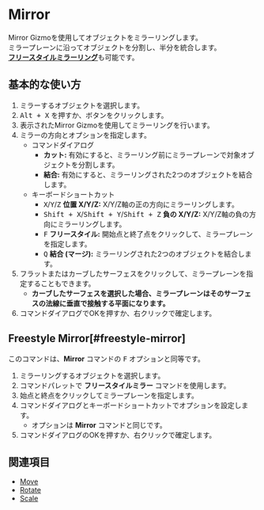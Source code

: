 
# Mirror

<Reference shortcut="Alt + X" command="Mirror" button="Left of Command Bar"  buttonIcon='button-mirror'/>

Mirror Gizmoを使用してオブジェクトをミラーリングします。  
ミラープレーンに沿ってオブジェクトを分割し、半分を統合します。  
[**フリースタイルミラーリング**](#freestyle-mirror)も可能です。

## 基本的な使い方

1. ミラーするオブジェクトを選択します。  
2. <kbd>Alt + X</kbd> を押すか、ボタンをクリックします。  
3. 表示されたMirror Gizmoを使用してミラーリングを行います。  
4. ミラーの方向とオプションを指定します。  
   - <Kst>コマンドダイアログ</Kst>  
      - **カット:** 有効にすると、ミラーリング前にミラープレーンで対象オブジェクトを分割します。  
      - **結合:** 有効にすると、ミラーリングされた2つのオブジェクトを結合します。  
   - <Kst>キーボードショートカット</Kst>  
      - <kbd>X</kbd>/<kbd>Y</kbd>/<kbd>Z</kbd> **位置 X/Y/Z:** X/Y/Z軸の正の方向にミラーリングします。  
      - <kbd>Shift + X</kbd>/<kbd>Shift + Y</kbd>/<kbd>Shift + Z</kbd> **負の X/Y/Z:** X/Y/Z軸の負の方向にミラーリングします。  
      - <kbd>F</kbd> **フリースタイル:** 開始点と終了点をクリックして、ミラープレーンを指定します。  
      - <kbd>Q</kbd> **結合 (マージ):** ミラーリングされた2つのオブジェクトを結合します。  
5. フラットまたはカーブしたサーフェスをクリックして、ミラープレーンを指定することもできます。  
   - **カーブしたサーフェスを選択した場合、ミラープレーンはそのサーフェスの法線に垂直で接触する平面になります。**  
6. コマンドダイアログでOKを押すか、右クリックで確定します。


## Freestyle Mirror[#freestyle-mirror]

このコマンドは、**Mirror** コマンドの <kbd>F</kbd> オプションと同等です。

1. ミラーリングするオブジェクトを選択します。  
2. コマンドパレットで **フリースタイルミラー** コマンドを使用します。  
3. 始点と終点をクリックしてミラープレーンを指定します。  
4. コマンドダイアログとキーボードショートカットでオプションを設定します。  
   - オプションは **Mirror** コマンドと同じです。  
5. コマンドダイアログのOKを押すか、右クリックで確定します。  


<VideoPlayer fileName="freestyle-mirror"/>

## 関連項目
- [Move](move)
- [Rotate](rotate)
- [Scale](scale)